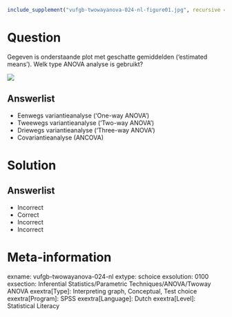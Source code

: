 ```r
include_supplement("vufgb-twowayanova-024-nl-figure01.jpg", recursive = TRUE)
```

Question
========

Gegeven is onderstaande plot met geschatte gemiddelden (‘estimated means’). Welk type ANOVA analyse is gebruikt?

![](vufgb-twowayanova-024-nl-figure01.jpg)
  
Answerlist
----------
* Eenwegs variantieanalyse (‘One-way ANOVA’)
* Tweewegs variantieanalyse (‘Two-way ANOVA’)
* Driewegs variantieanalyse (‘Three-way ANOVA’)
* Covariantieanalyse (ANCOVA)

Solution
========

Answerlist
----------
* Incorrect
* Correct
* Incorrect
* Incorrect

Meta-information
================
exname: vufgb-twowayanova-024-nl
extype: schoice
exsolution: 0100
exsection: Inferential Statistics/Parametric Techniques/ANOVA/Twoway ANOVA
exextra[Type]: Interpreting graph, Conceptual, Test choice
exextra[Program]: SPSS
exextra[Language]: Dutch
exextra[Level]: Statistical Literacy
